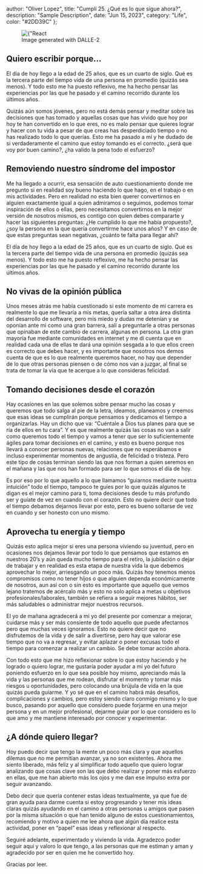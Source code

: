 
  author: "Oliver Lopez",
  title: "Cumplí 25. ¿Qué es lo que sigue ahora?",
  description: "Sample Description",
  date: "Jun 15, 2023",
  category: "Life",
  color: "#2DD39C"
};


<figure className="md:px-5 md:mt-4 md:mb-5">
  <Image
    src={"/static/images/blog_img/25-years/landscape.png"}
    alt={"React Hider"}
    layout="responsive"
    width={800}
    height={800}
  />
  <figcaption className="text-center text-gray-400 dark:text-gray-300 text-xs pt-2">
    Image generated with DALLE-2
  </figcaption>
</figure>

<h2 className="mt-8 mb-4 text-2xl font-bold">Quiero escribir porque…</h2>

<p className="break-words text-md text-left leading-relaxed text-gray-700 dark:text-white">
  El día de hoy llego a la edad de 25 años, que es un cuarto de siglo. Qué es la tercera parte del tiempo vida de una persona en promedio (quizás sea menos). 
  Y todo esto me ha puesto reflexivo, me ha hecho pensar las experiencias por las que he pasado y el camino recorrido durante los últimos años.
</p>

<p className="break-words text-md text-left leading-relaxed text-gray-700 dark:text-white">
  Quizás aún somos jóvenes, pero no está demás pensar y meditar sobre las decisiones que has tomado y aquellas cosas que has vivido que hoy por hoy te han convertido en lo que eres, 
  no es malo pensar que quieres lograr y hacer con tu vida a pesar de que creas has desperdiciado tiempo o no has realizado todo lo que querías. Esto me ha pasado a mí y he dudado de si 
  verdaderamente el camino que estoy tomando es el correcto. ¿será que voy por buen camino?, ¿ha valido la pena todo el esfuerzo?
</p>

<h2 className="mt-8 mb-4 text-2xl font-bold">Removiendo nuestro síndrome del impostor</h2>

<p className="break-words text-md text-left leading-relaxed text-gray-700 dark:text-white">
  Me ha llegado a ocurrir, esa sensación de auto cuestionamiento donde me pregunto si en realidad soy bueno haciendo lo que hago, en el trabajo o en mis actividades. 
  Pero en realidad no esta bien querer convertirnos en alguien exactamente igual a quien admiramos o seguimos, podemos tomar inspiración de ellos o ellas, pero necesitamos 
  convertirnos en la mejor versión de nosotros mismos, es contigo con quien debes compararte y hacer las siguientes preguntas: ¿He cumplido lo que me había propuesto?,
   ¿soy la persona en la que quería convertirme hace unos años? Y en caso de que estas preguntas sean negativas, ¿cuánto te falta para llegar ahí?
</p>

<p className="break-words text-md text-left leading-relaxed text-gray-700 dark:text-white">
  El día de hoy llego a la edad de 25 años, que es un cuarto de siglo. Qué es la tercera parte del tiempo vida de una persona en promedio (quizás sea menos). 
  Y todo esto me ha puesto reflexivo, me ha hecho pensar las experiencias por las que he pasado y el camino recorrido durante los últimos años.
</p>

<h2 className="mt-8 mb-4 text-2xl font-bold">No vivas de la opinión pública</h2>

<p className="break-words text-md text-left leading-relaxed text-gray-700 dark:text-white">
  Unos meses atrás me había cuestionado si este momento de mi carrera es realmente lo que me llevaría a mis metas, quería saltar a otra área distinta del desarrollo de software, 
  pero mis miedo y dudas me detenían y se oponían ante mi como una gran barrera, salí a preguntarle a otras personas que opinaban de este cambio de carrera, algunas en persona.  
  La otra gran mayoría fue mediante comunidades en internet y me di cuenta que en realidad cada una de ellas te dará una opinión sesgada a lo que ellos creen es correcto que debes hacer, 
  y es importante que nosotros nos demos cuenta de que es lo que realmente queremos hacer, no hay que depender de lo que otras personas piensen o de cómo nos van a juzgar, 
  al final se trata de tomar la vía que te acerque a lo que consideras felicidad.
</p>

<h2 className="mt-8 mb-4 text-2xl font-bold">Tomando decisiones desde el corazón </h2>

<p className="break-words text-md text-left leading-relaxed text-gray-700 dark:text-white">
  Hay ocasiones en las que solemos sobre pensar mucho las cosas y queremos que todo salga al pie de la letra, ideamos, planeamos y creemos que esas ideas se cumplirán porque pensamos 
  y dedicamos el tiempo a organizarlas. Hay un dicho que va: “Cuéntale a Dios tus planes para que se ría de ellos en tu cara”. Y es que realmente quizás las cosas no van a salir como 
  queremos todo el tiempo y vamos a tener que ser lo suficientemente ágiles para tomar decisiones en el camino, y esto es bueno porque nos llevará a conocer personas nuevas, 
  relaciones que no esperábamos e incluso experimentar momentos de angustia, de felicidad o tristeza. Pero este tipo de cosas terminan siendo las que nos forman a quien seremos en el mañana 
  y las que nos han formado para ser lo que somos el día de hoy.
</p>

<p className="break-words text-md text-left leading-relaxed text-gray-700 dark:text-white">
  Es por eso por lo que aquello a lo que llamamos “guiarnos mediante nuestra intuición” todo el tiempo, tampoco te guíes por lo que quizás algunos te digan es el mejor camino para ti, 
  toma decisiones desde tu más profundo ser y guíate de vez en cuando con el corazón. Esto no quiere decir que todo el tiempo debamos dejarnos llevar por esto, pero es bueno soltarse 
  de vez en cuando y ser honesto con uno mismo.
</p>

<h2 className="mt-8 mb-4 text-2xl font-bold">Aprovecha tu energía y tiempo</h2>

<p className="break-words text-md text-left leading-relaxed text-gray-700 dark:text-white">
  Quizás esto aplica mejor si eres una persona viviendo su juventud, pero en ocasiones nos dejamos llevar por todo lo que pensamos que estamos en nuestros 20’s y aún queda mucho tiempo para el retiro, 
  la jubilación o dejar de trabajar y en realidad es esta etapa de nuestra vida la que debemos aprovechar lo mejor, arriesgando un poco más. Quizás hoy tenemos menos compromisos como no tener hijos o 
  que alguien dependa económicamente de nosotros, aun así con o sin esto es importante que aquello que vemos lejano tratemos de acércalo más y esto no solo aplica a metas u objetivos profesionales/laborales, 
  también se refiera a seguir mejores hábitos, ser más saludables o administrar mejor nuestros recursos. 
</p>

<p className="break-words text-md text-left leading-relaxed text-gray-700 dark:text-white">
  El yo de mañana agradecerá a mi yo del presente por comenzar a mejorar, cuidarse más y ser más consiente de todo aquello que puede afectarnos pero que muchas veces ignoramos. 
  Esto no quiere decir que no disfrutemos de la vida y de salir a divertirse, pero hay que valorar ese tiempo que no va a regresar, y evitar aplazar o poner excusas todo 
  el tiempo para comenzar a realizar un cambio. Se debe tomar acción ahora.
</p>

<p className="break-words text-md text-left leading-relaxed text-gray-700 dark:text-white">
  Con todo esto que me hizo reflexionar sobre lo que estoy haciendo y he logrado o quiero lograr, me gustaría poder ayudar a mi yo del futuro poniendo esfuerzo en lo que sea posible hoy mismo, 
  apreciando más la vida y las personas que me rodean, disfrutar el momento y tomar más riesgos u oportunidades, pero colocando una brújula de vida en la que quizás pueda guiarme. 
  Y yo sé que en el camino habrá más desafíos, complicaciones y cambios, pero estoy siendo claro conmigo mismo y lo que busco, pasando por aquello que considero puede forjarme 
  en una mejor persona y en un mejor profesional, dejarme guiar por lo que considero es lo que amo y me mantiene interesado por conocer y experimentar. 
</p>

<h2 className="mt-8 mb-4 text-2xl font-bold">¿A dónde quiero llegar?</h2>

<p className="break-words text-md text-left leading-relaxed text-gray-700 dark:text-white">
 Hoy puedo decir que tengo la mente un poco más clara y que aquellos dilemas que no me permitían avanzar, ya no son existentes. Ahora me siento liberado, 
 más feliz y al simplificar todo aquello que quiero lograr analizando que cosas clave son las que debo realizar y poner más esfuerzo en ellas, que me han 
 abierto más los ojos y me dan ese impulso extra por seguir avanzando. 
</p>

<p className="break-words text-md text-left leading-relaxed text-gray-700 dark:text-white">
 Debo decir que quería contener estas ideas textualmente, ya que fue de gran ayuda para darme cuenta si estoy progresando y tener mis ideas claras quizás 
 ayudando en el camino a otras personas u amigos que pasen por la misma situación o que han tenido alguno de estos cuestionamientos, recomiendo y motivo a 
 quien me lee ahora que algún día realice esta actividad, poner en “papel” esas ideas y reflexionar al respecto. 
</p>

<p className="break-words text-md text-left leading-relaxed text-gray-700 dark:text-white">
  Seguiré adelante, experimentado y viviendo la vida. Agradezco poder seguir aquí y valoro lo que tengo, a las personas que me estiman 
  y aman y agradecido por ser en quien me he convertido hoy.
</p>

<p className="break-words text-md text-left leading-relaxed text-gray-700 dark:text-white">
  Gracias por leer.
</p>